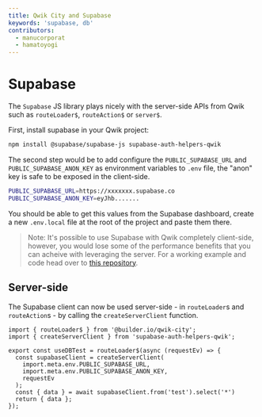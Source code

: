 ```yaml
---
title: Qwik City and Supabase
keywords: 'supabase, db'
contributors:
  - manucorporat
  - hamatoyogi
---
```


# Supabase

The `Supabase` JS library plays nicely with the server-side APIs from Qwik such as `routeLoader$`, `routeAction$` or `server$`.

First, install supabase in your Qwik project:

```bash
npm install @supabase/supabase-js supabase-auth-helpers-qwik
```

The second step would be to add configure the `PUBLIC_SUPABASE_URL` and `PUBLIC_SUPABASE_ANON_KEY` as environment variables to `.env` file, the "anon" key is safe to be exposed in the client-side.

```bash
PUBLIC_SUPABASE_URL=https://xxxxxxx.supabase.co
PUBLIC_SUPABASE_ANON_KEY=eyJhb.......
```

You should be able to get this values from the Supabase dashboard, create a new `.env.local` file at the root of the project and paste them there.

> Note: It's possible to use Supabase with Qwik completely client-side, however, you would lose some of the performance benefits that you can acheive with leveraging the server. For a working example and code head over to [this repository](https://github.com/hamatoyogi/qwik-supabase-example).

## Server-side

The Supabase client can now be used server-side - in `routeLoader`s and `routeAction`s - by calling the `createServerClient` function.

```tsx
import { routeLoader$ } from '@builder.io/qwik-city';
import { createServerClient } from 'supabase-auth-helpers-qwik';

export const useDBTest = routeLoader$(async (requestEv) => {
  const supabaseClient = createServerClient(
    import.meta.env.PUBLIC_SUPABASE_URL,
    import.meta.env.PUBLIC_SUPABASE_ANON_KEY,
    requestEv
  );
  const { data } = await supabaseClient.from('test').select('*')
  return { data };
});
```
